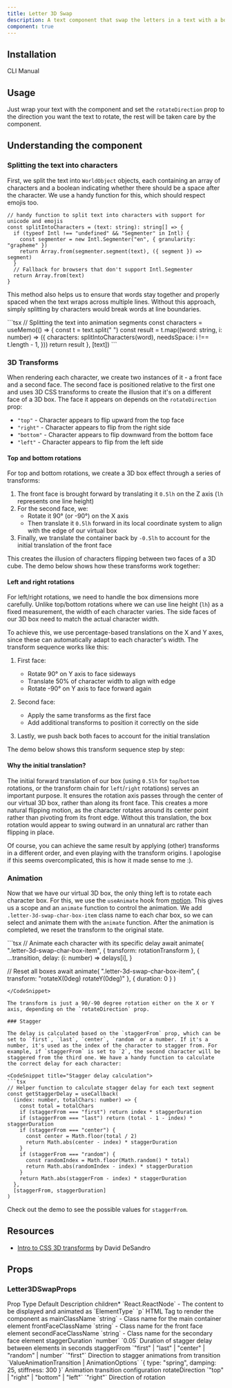```yaml
---
title: Letter 3D Swap
description: A text component that swap the letters in a text with a box 3D effect.
component: true
---
```


<ComponentPreview name='letter-3d-swap-demo' />

## Installation

<Tabs defaultValue="cli">

<TabsList>
  <TabsTrigger value="cli">CLI</TabsTrigger>
  <TabsTrigger value="manual">Manual</TabsTrigger>
</TabsList>
<TabsContent value="cli">

<InstallTabs command="shadcn@latest add &quot;https://fancycomponents.dev/r/letter-3d-swap.json&quot;" npx />

</TabsContent>
<TabsContent value="manual">

<ComponentSource name="letter-3d-swap" />

</TabsContent>
</Tabs>

## Usage

Just wrap your text with the component and set the `rotateDirection` prop to the direction you want the text to rotate, the rest will be taken care by the component.

## Understanding the component

### Splitting the text into characters

First, we split the text into `WorldObject` objects, each containing an array of characters and a boolean indicating whether there should be a space after the character. We use a handy function for this, which should respect emojis too.
<CodeSnippet title="Splitting the text into characters">
```tsx
// handy function to split text into characters with support for unicode and emojis
const splitIntoCharacters = (text: string): string[] => {
  if (typeof Intl !== "undefined" && "Segmenter" in Intl) {
    const segmenter = new Intl.Segmenter("en", { granularity: "grapheme" })
    return Array.from(segmenter.segment(text), ({ segment }) => segment)
  }
  // Fallback for browsers that don't support Intl.Segmenter
  return Array.from(text)
}
```
</CodeSnippet>

This method also helps us to ensure that words stay together and properly spaced when the text wraps across multiple lines. Without this approach, simply splitting by characters would break words at line boundaries.

<CodeSnippet title="Splitting the text into animation segments">
```tsx
// Splitting the text into animation segments
const characters = useMemo(() => {
    const t = text.split(" ")
    const result = t.map((word: string, i: number) => ({
      characters: splitIntoCharacters(word),
      needsSpace: i !== t.length - 1,
    }))
    return result
}, [text])
```
</CodeSnippet>

### 3D Transforms

When rendering each character, we create two instances of it - a front face and a second face. The second face is positioned relative to the first one and uses 3D CSS transforms to create the illusion that it's on a different face of a 3D box. The face it appears on depends on the `rotateDirection` prop:

- `"top"` - Character appears to flip upward from the top face
- `"right"` - Character appears to flip from the right side 
- `"bottom"` - Character appears to flip downward from the bottom face
- `"left"` - Character appears to flip from the left side


#### Top and bottom rotations

For top and bottom rotations, we create a 3D box effect through a series of transforms:

1. The front face is brought forward by translating it `0.5lh` on the Z axis (`lh` represents one line height)
2. For the second face, we:
   - Rotate it 90° (or -90°) on the X axis
   - Then translate it `0.5lh` forward in its local coordinate system to align with the edge of our virtual box
3. Finally, we translate the container back by `-0.5lh` to account for the initial translation of the front face

This creates the illusion of characters flipping between two faces of a 3D cube. The demo below shows how these transforms work together:

<ExplanationDemo name='letter-3d-swap-explanation-top-demo' />

#### Left and right rotations

For left/right rotations, we need to handle the box dimensions more carefully. Unlike top/bottom rotations where we can use line height (`lh`) as a fixed measurement, the width of each character varies. The side faces of our 3D box need to match the actual character width.

To achieve this, we use percentage-based translations on the X and Y axes, since these can automatically adapt to each character's width. The transform sequence works like this:

1. First face:
   - Rotate 90° on Y axis to face sideways
   - Translate 50% of character width to align with edge
   - Rotate -90° on Y axis to face forward again
   
2. Second face:
   - Apply the same transforms as the first face
   - Add additional transforms to position it correctly on the side

3. Lastly, we push back both faces to account for the initial translation

The demo below shows this transform sequence step by step:

<ExplanationDemo name='letter-3d-swap-explanation-left-demo' />

#### Why the initial translation?

The initial forward translation of our box (using `0.5lh` for `top`/`bottom` rotations, or the transform chain for `left`/`right` rotations) serves an important purpose. It ensures the rotation axis passes through the center of our virtual 3D box, rather than along its front face. This creates a more natural flipping motion, as the character rotates around its center point rather than pivoting from its front edge. Without this translation, the box rotation would appear to swing outward in an unnatural arc rather than flipping in place.

Of course, you can achieve the same result by applying (other) transforms in a different order, and even playing with the transform origins. I apologise if this seems overcomplicated, this is how it made sense to me :).

### Animation

Now that we have our virtual 3D box, the only thing left is to rotate each character box. For this, we use the `useAnimate` hook from [motion](https://motion.dev/docs/use-animate). This gives us a scope and an `animate` function to control the animation. We add `.letter-3d-swap-char-box-item` class name to each char box, so we can select and animate them with the `animate` function. After the animation is completed, we reset the transform to the original state.

<CodeSnippet title="Animation">
```tsx
// Animate each character with its specific delay
await animate(
  ".letter-3d-swap-char-box-item",
  { transform: rotationTransform },
  {
    ...transition,
    delay: (i: number) => delays[i],
  }

// Reset all boxes
await animate(
  ".letter-3d-swap-char-box-item",
  { transform: "rotateX(0deg) rotateY(0deg)" },
  { duration: 0 }
)
```
</CodeSnippet>

The transform is just a 90/-90 degree rotation either on the X or Y axis, depending on the `rotateDirection` prop.

### Stagger

The delay is calculated based on the `staggerFrom` prop, which can be set to `first`, `last`, `center`, `random` or a number. If it's a number, it's used as the index of the character to stagger from. For example, if `staggerFrom` is set to `2`, the second character will be staggered from the third one. We have a handy function to calculate the correct delay for each character:

<CodeSnippet title="Stagger delay calculation">
```tsx
// Helper function to calculate stagger delay for each text segment
const getStaggerDelay = useCallback(
  (index: number, totalChars: number) => {
    const total = totalChars
    if (staggerFrom === "first") return index * staggerDuration
    if (staggerFrom === "last") return (total - 1 - index) * staggerDuration
    if (staggerFrom === "center") {
      const center = Math.floor(total / 2)
      return Math.abs(center - index) * staggerDuration
    }
    if (staggerFrom === "random") {
      const randomIndex = Math.floor(Math.random() * total)
      return Math.abs(randomIndex - index) * staggerDuration
    }
    return Math.abs(staggerFrom - index) * staggerDuration
  },
  [staggerFrom, staggerDuration]
)
```
</CodeSnippet>

Check out the demo to see the possible values for `staggerFrom`.

<ComponentPreview name='letter-3d-swap-stagger-demo' />

## Resources

- [Intro to CSS 3D transforms](https://3dtransforms.desandro.com/) by David DeSandro

## Props

### Letter3DSwapProps

<Table>
  <TableHeader>
    <TableRow>
      <TableHead>Prop</TableHead>
      <TableHead>Type</TableHead>
      <TableHead>Default</TableHead>
      <TableHead>Description</TableHead>
    </TableRow>
  </TableHeader>
  <TableBody>
    <TableRow>
      <TableCell>children<span className="text-red-500">*</span></TableCell>
      <TableCell>`React.ReactNode`</TableCell>
      <TableCell>-</TableCell>
      <TableCell>The content to be displayed and animated</TableCell>
    </TableRow>
    <TableRow>
      <TableCell>as</TableCell>
      <TableCell>`ElementType`</TableCell>
      <TableCell>`p`</TableCell>
      <TableCell>HTML Tag to render the component as</TableCell>
    </TableRow>
    <TableRow>
      <TableCell>mainClassName</TableCell>
      <TableCell>`string`</TableCell>
      <TableCell>-</TableCell>
      <TableCell>Class name for the main container element</TableCell>
    </TableRow>
    <TableRow>
      <TableCell>frontFaceClassName</TableCell>
      <TableCell>`string`</TableCell>
      <TableCell>-</TableCell>
      <TableCell>Class name for the front face element</TableCell>
    </TableRow>
    <TableRow>
      <TableCell>secondFaceClassName</TableCell>
      <TableCell>`string`</TableCell>
      <TableCell>-</TableCell>
      <TableCell>Class name for the secondary face element</TableCell>
    </TableRow>
    <TableRow>
      <TableCell>staggerDuration</TableCell>
      <TableCell>`number`</TableCell>
      <TableCell>`0.05`</TableCell>
      <TableCell>Duration of stagger delay between elements in seconds</TableCell>
    </TableRow>
    <TableRow>
      <TableCell>staggerFrom</TableCell>
      <TableCell>`"first" | "last" | "center" | "random" | number`</TableCell>
      <TableCell>`"first"`</TableCell>
      <TableCell>Direction to stagger animations from</TableCell>
    </TableRow>
    <TableRow>
      <TableCell>transition</TableCell>
      <TableCell>`ValueAnimationTransition | AnimationOptions`</TableCell>
      <TableCell>`{ type: "spring", damping: 25, stiffness: 300 }`</TableCell>
      <TableCell>Animation transition configuration</TableCell>
    </TableRow>
    <TableRow>
      <TableCell>rotateDirection</TableCell>
      <TableCell>`"top" | "right" | "bottom" | "left"`</TableCell>
      <TableCell>`"right"`</TableCell>
      <TableCell>Direction of rotation</TableCell>
    </TableRow>
  </TableBody>
</Table>
